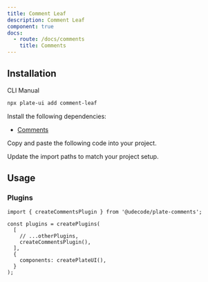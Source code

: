 ```yaml
---
title: Comment Leaf
description: Comment Leaf
component: true
docs:
  - route: /docs/comments
    title: Comments
---
```


<ComponentPreview name="playground-demo" id="comment" />

## Installation

<Tabs defaultValue="cli">

<TabsList>
<TabsTrigger value="cli">CLI</TabsTrigger>
<TabsTrigger value="manual">Manual</TabsTrigger>
</TabsList>
<TabsContent value="cli">

```bash
npx plate-ui add comment-leaf
```

</TabsContent>

<TabsContent value="manual">

<Steps>

<Step>

Install the following dependencies:

- [Comments](/docs/comments)

</Step>

<Step>Copy and paste the following code into your project.</Step>

<ComponentSource name="comment-leaf" />

<Step>Update the import paths to match your project setup.</Step>

</Steps>

</TabsContent>

</Tabs>

## Usage

### Plugins

```tsx
import { createCommentsPlugin } from '@udecode/plate-comments';

const plugins = createPlugins(
  [
    // ...otherPlugins,
    createCommentsPlugin(),
  ],
  {
    components: createPlateUI(),
  }
);
```
